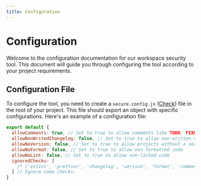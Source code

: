 ```yaml
---
title: Configuration
---
```


# Configuration

Welcome to the configuration documentation for our workspace security tool. This document will guide you through configuring the tool according to your project requirements.

## Configuration File

To configure the tool, you need to create a `secure.config.js` ([Check](/docs#creating-config-file)) file in the root of your project. This file should export an object with specific configurations. Here's an example of a configuration file:

```javascript
export default {
  allowComments: true, // Set to true to allow comments like TODO, FIXME and BUG
  allowNonWritedChangelog: false, // Set to true to allow non-written versions on changelog files
  allowNoVersion: false, // Set to true to allow projects without a version
  allowNoFormat: false, // Set to true to allow non-formatted code
  allowNoLint: false, // Set to true to allow non-linted code
  ignoredChecks: [
    /* ['eslint', 'prettier', 'changelog', 'version', 'format', 'comment'] */
  ] // Ignore some checks.
}
```
